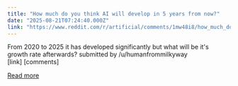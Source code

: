 ```yaml
---
title: "How much do you think AI will develop in 5 years from now?"
date: "2025-08-21T07:24:40.000Z"
link: "https://www.reddit.com/r/artificial/comments/1mw48i8/how_much_do_you_think_ai_will_develop_in_5_years/"
---
```


From 2020 to 2025 it has developed significantly but what will be it's growth rate afterwards? 
    submitted by    /u/humanfrommilkyway  
 [link]   [comments]

[Read more](https://www.reddit.com/r/artificial/comments/1mw48i8/how_much_do_you_think_ai_will_develop_in_5_years/)
